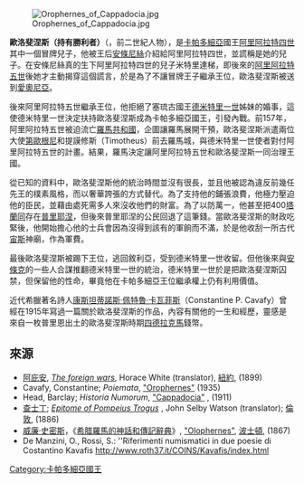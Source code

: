 [[File:Orophernes_of_Cappadocia.jpg|thumb]]

'''歐洛斐涅斯（持有勝利者）'''（{{lang-grc|Oρoφέρνης Nικηφόρoς }}，前二世紀人物），是[[卡帕多細亞|卡帕多細亞]]國王[[阿里阿拉特四世|阿里阿拉特四世]]其中一個冒牌兒子，他被王后[[安條尼絲_(安條克三世之女)|安條尼絲]]介紹給阿里阿拉特四世，並謊稱是她的兒子。在安條尼絲真的生下阿里阿拉特四世的兒子米特里達梯，即後來的[[阿里阿拉特五世|阿里阿拉特五世]]後她才主動揭穿這個謊言，於是為了不讓冒牌王子繼承王位，歐洛斐涅斯被送到[[愛奧尼亞|愛奧尼亞]]。

後來阿里阿拉特五世繼承王位，他拒絕了塞琉古國王[[德米特里一世_(塞琉古帝國)|德米特里一世]]姊妹的婚事，這使德米特里一世決定扶持歐洛斐涅斯成為卡帕多細亞國王，引發內戰。前157年，阿里阿拉特五世被迫流亡[[羅馬共和國|羅馬共和國]]，企圖讓羅馬展開干預，歐洛斐涅斯派遣兩位大使[[卡帕多細亞的第歐根尼|第歐根尼]]和提謨修斯（Timotheus）前去羅馬城，與德米特里一世使者對付阿里阿拉特五世的計畫。結果，羅馬決定讓阿里阿拉特五世和歐洛斐涅斯一同治理王國。

從已知的資料中，歐洛斐涅斯他的統治時間並沒有很長，並且他被認為違反前幾任先王的樸素風格，而以奢華誇張的方式替代。為了支持他的鋪張浪費，他極力壓迫他的臣民，並藉由處死需多人來沒收他們的財富。為了以防萬一，他甚至把400[[塔蘭同|塔蘭同]]存在[[普里耶涅|普里耶涅]]，但後來普里耶涅的公民回退了這筆錢。當歐洛斐涅斯的財政吃緊後，他開始擔心他的士兵會因為沒得到該有的軍餉而不滿，於是他收刮一所古代[[宙斯|宙斯]]神廟，作為軍費。

最後歐洛斐涅斯被踢下王位，逃回敘利亞，受到德米特里一世收留。但他後來與[[安條克|安條克]]的一些人合謀推翻德米特里一世的統治，德米特里一世於是把歐洛斐涅斯囚禁，但保留他的性命，畢竟他在卡帕多細亞王位繼承權上仍有利用價值{{r|diod_31.3_poly_32.25_app_47_livy_47_just_35.1}}。

近代希臘著名詩人[[康斯坦蒂諾斯·佩特魯·卡瓦菲斯|康斯坦蒂諾斯·佩特魯·卡瓦菲斯]]（Constantine P. Cavafy）曾經在1915年寫過一篇關於歐洛斐涅斯的作品，內容有關他的一生和經歷，靈感是來自一枚普里恩出土的歐洛斐涅斯時期[[四德拉克馬|四德拉克馬]]錢幣。

==來源==
{{reflist|refs=
<ref name=diod_31.3_poly_32.25_app_47_livy_47_just_35.1> [[西西里的狄奧多羅斯|西西里的狄奧多羅斯]], ''Bibliotheca'', [http://remacle.org/bloodwolf/historiens/diodore/livre25.htm xxxi. 3]; [[波利比烏斯|波利比烏斯]], [http://www.perseus.tufts.edu/cgi-bin/ptext?lookup=Plb.+32.25 xxxii. 25]; 阿庇安, "The Syrian Wars" [http://www.perseus.tufts.edu/cgi-bin/ptext?doc=Perseus%3Atext%3A1999.01.0230&query=Syr.%3A8%3A47&chunk=section 47]; [[李維|李維]], ''Periochae'', [http://www.livius.org/li-ln/livy/periochae/periochae046.html#47 xlvii]; 查士丁, [http://www.attalus.org/translate/justin5.html#35.1 xxxv. 1]</ref>
}}
*[[阿庇安|阿庇安]], ''[http://www.perseus.tufts.edu/cgi-bin/ptext?doc=Perseus%3Atext%3A1999.01.0230 The foreign wars]{{Wayback|url=http://www.perseus.tufts.edu/cgi-bin/ptext?doc=Perseus%3Atext%3A1999.01.0230 |date=20080303062127 }}'', Horace White (translator), [[紐約|紐約]], (1899)
*Cavafy, Constantine; ''Poiemata'', [http://cavafis.compupress.gr/kave_85.htm "Orophernes"]{{Wayback|url=http://cavafis.compupress.gr/kave_85.htm |date=20050908035930 }} (1935)
*Head, Barclay; ''Historia Numorum'', [http://www.snible.org/coins/hn/cappadocia.html "Cappadocia"] {{Wayback|url=http://www.snible.org/coins/hn/cappadocia.html |date=20200814074209 }}, (1911)
*[[查士丁_(歷史學家)|查士丁]]; ''[http://www.tertullian.org/fathers/ Epitome of Pompeius Trogus] {{Wayback|url=http://www.tertullian.org/fathers/ |date=20210212215830 }}'', John Selby Watson (translator); [[倫敦|倫敦]], (1886)
*[[威廉·史密斯_(辭典編纂者)|威廉·史密斯]]，《[[希腊羅馬的神話和傳記辭典|希腊羅馬的神話和傳記辭典]]》, [https://web.archive.org/web/20050830034246/http://www.ancientlibrary.com/smith-bio/2354.html "Olophernes"], [[波士頓|波士頓]], (1867)
*De Manzini, O., Rossi, S.: ''Riferimenti numismatici in due poesie di Costantino Kavafis http://www.roth37.it/COINS/Kavafis/index.html {{Wayback|url=http://www.roth37.it/COINS/Kavafis/index.html |date=20171008230937 }}

{{希臘化時代統治者}}
[[Category:卡帕多細亞國王|Category:卡帕多細亞國王]]